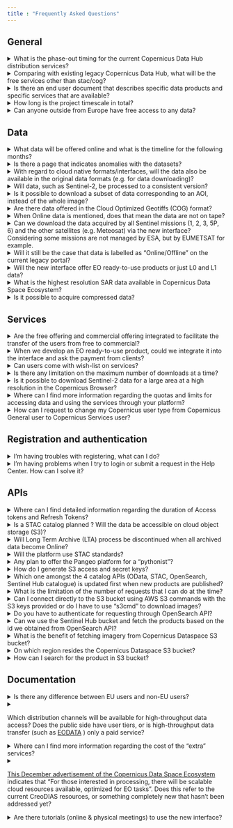 ```yaml
---
title : "Frequently Asked Questions"
---
```


## General

<details>
  <summary>What is the phase-out timing for the current Copernicus Data Hub distribution services?</summary>
  <p>
   The legacy Copernicus Data Hub distribution service will remain in operations until end of June 2023 to allow a smooth migration to the new Copernicus Data Space Ecosystem by all user communities. The Copernicus Data Hub distribution service will continue offering access to Sentinel data  with a gradual ramp-down of the operations capacity and data offering until end of September 2023.
  </p>
</details>


<details>
  <summary>Comparing with existing legacy Copernicus Data Hub, what will be the free services other than stac/cog?</summary>
    <p>
    Compared to existing Copernicus Data Hub, there will be additional APIs - OGC interfaces (WMS, WMTS, WCS), OpenEO, Sentinel Hub API, S3, and others. Please refer to the <a href="Roadmap.md">Roadmap</a> for more information on the timing of these interfaces.
    </p>
</details>

<details>
  <summary>Is there an end user document that describes specific data products and specific services that are available?</summary>
    <p>
    The user level details for every service and dataset will be provided in this documentation. In accordance with each and every every service and dataset embedded into the ecosystem, this documentation will be updated.
     </p>
</details>
<details>
  <summary>How long is the project timescale in total?</summary>
    <p>
   The time scale of the project is 6 years (i.e. to the end of 2028) with an optional extension up to 4 years (i.e. 2032).
     </p>
</details>
<details>
  <summary>Can anyone outside from Europe have free access to any data?</summary>
    <p>
   Yes, data and services will be available to users worldwide. You can visit <a href="https://dataspace.copernicus.eu/terms-and-conditions" target="_blank">Terms and Conditions</a> for more information.
     </p>
</details>

## Data

<details>
  <summary>What data will be offered online and what is the timeline for the following months?</summary>
    <p>
    For the details on the data offer and timing, please refer to the <a href="Roadmap.md">Roadmap</a>
     </p>
</details>

<details>
  <summary>Is there a page that indicates anomalies with the datasets?</summary>
    <p>
    The <a href="https://operations.dashboard.copernicus.eu/index" target="_blank">Copernicus Sentinel Operations Dashboard</a> provides details of events over the past three months that have impact on the completeness of the data production, such as planned calibration activities, manoeuvres, or anomalies. The information of which data is affected is included.
     </p>
</details>

<details>
  <summary>With regard to cloud native formats/interfaces, will the data also be available in the original data formats (e.g. for data downloading)?</summary>
    <p>
    Yes, data will also be available in original data formats (i.e. .SAFE).
     </p>
</details>

<details>
  <summary>Will data, such as Sentinel-2, be processed to a consistent version?</summary>
    <p>
    The Sentinel-2 data will be available at the latest processing baseline. And with the reprocessing of Sentinel-2 happening in parallel (out of scope of this project), these will become available on this service as well.
     </p>
</details>

<details>
  <summary>Is it possible to download a subset of data corresponding to an AOI, instead of the whole image?</summary>
    <p>
    Yes, it is possible to download a subset of data, by using the dedicated APIs, i.e. Sentinel Hub, OpenEO.
     </p>
</details>

<details>
  <summary>Are there data offered in the Cloud Optimized Geotiffs (COG) format?</summary>
    <p>
    Yes, Sentinel-1 GRD Level 1 data will be available in COG format.
     </p>
</details>

<details>
  <summary>When Online data is mentioned, does that mean the data are not on tape?</summary>
    <p>
    The Online data or Immediate Access Data (IAD) we are referring to, are indeed not on the tapes.  Tapes will still be there for redundancy reasons.
     </p>
</details>

<details>
  <summary>Can we download the data acquired by all Sentinel missions (1, 2, 3, 5P, 6) and the other satellites (e.g. Meteosat) via the new interface? Considering some missions are not managed by ESA, but by EUMETSAT for example.</summary>
    <p>
    Initially Sentinel 1, 2, 3, 5P and Belgian Collaborative Ground Segment hosted data are planned to be available. The <a href="https://documentation.dataspace.copernicus.eu/Roadmap/DataTable.html">Data Roadmap</a> shows how the Copernicus Data Space Ecosystem will be continously upgraded and how more data will become available.
     </p>
</details>

<details>
  <summary>Will it still be the case that data is labelled as “Online/Offline" on the current legacy portal?</summary>
    <p>
    Yes, however the vast majority of the data will be Online: all Sentinel-2 L1C/L2A, Sentinel-1 SLC/GRD and just about all other relevant data collections.
     </p>
</details>

<details>
  <summary>Will the new interface offer EO ready-to-use products or just L0 and L1 data?</summary>
    <p>
    Up to L2 products will be available. The <a href="Roadmap.md">Roadmap</a> shows how the Copernicus Data Space Ecosystem will be continuously upgraded and how more data become available.
     </p>
</details>

<details>
  <summary>What is the highest resolution SAR data available in Copernicus Data Space Ecosystem?</summary>
    <p>The Sentinel-1 SAR achieves a spatial resolution of approximately 5 by 20 m. More info can be found <a href="https://sentinel.esa.int/web/sentinel/user-guides/sentinel-1-sar/resolutions" target="_blank">here</a>.
    </p>
</details>

<details>
  <summary>Is it possible to acquire compressed data?</summary>
    <p>
    Copernicus Data Space Ecosystem provides access to EO data in zip format without compression.
     </p>
</details>

## Services

<details>
  <summary>Are the free offering and commercial offering integrated to facilitate the transfer of the users from free to commercial?</summary>
    <p>
    Yes, there will be a common user identity, which will allow registered users to seamlessly transfer between two mentioned systems.
     </p>
</details>

<details>
  <summary>When we develop an EO ready-to-use product, could we integrate it into the interface and ask the payment from clients?</summary>
    <p>
    Yes, commercial services can be built on top, similar to Copernicus Open License.
     </p>
</details>

<details>
  <summary>Can users come with wish-list on services?</summary>
    <p>
    Yes, users can come up with suggestions to improve or expand the service portfolio. Users can post their improvement suggestions to <a href="https://helpcenter.dataspace.copernicus.eu/hc/en-gb/community/topics">Community Forum</a> for further evaluation.
     </p>
</details>

<!--<details>
  <summary>Will there be new services on Copernicus Data Space Ecosystem after July 2023?</summary>
    <p>
    Yes, a <a href="https://marketplace-portal.dataspace.copernicus.eu/catalogue">marketplace</a> became available in July 2023 where new Third party services will be able to onboard. Also a <a href="https://helpcenter.dataspace.copernicus.eu/hc/en-gb/community/topics">Community Forum</a> released in July 2023, to facilitate user interaction and engagement. Within the community forum, users can raise questions to and/or share their interests with other users. Moreover, <a href="https://dataspace.copernicus.eu/analyse/openeo">openEO</a> released within the Copernicus Data Space Ecosystem in July 2023 to enable users easily access and process of Earth observation data. Please refer to the <a href="Roadmap.md">Roadmap</a> for further additions to Copernicus Data Space Ecosystem.
     </p>
</details>-->

<details>
  <summary>Is there any limitation on the maximum number of downloads at a time?</summary>
    <p>
    Yes, there will be quotas and limitations for different user types. For example for the Copernicus General user type Number of concurrent connections limit is 4, whereas for the Copernicus Services type, it is 20. Please refer to the <a href="Quotas.qmd">Quotas and Limitations</a> section of our documentation for more information.
     </p>
</details>

<details>
  <summary>Is it possible to download Sentinel-2 data for a large area at a high resolution in the Copernicus Browser?
  </summary>
    <p>
    Depending on your use, we suggest to use the high-res print (via the high-res print tab) where you will get large areas in a high resolution (the data is though not georeferenced). If you need georeferenced data, split your area in several smaller images that you download or choose a bit lower resolution to stay within the limits of 2500px.
    </p>
</details>

<details>
  <summary>Where can I find more information regarding the quotas and limits for accessing data and using the services through your platform?
  </summary>
    <p>Please refer to the <a href="Quotas.qmd">Quotas and Limitations</a> section of our documentation for more information.
    </p>
</details>

<details>
  <summary>How can I request to change my Copernicus user type from Copernicus General user to Copernicus Services user?  
  </summary>
    <p>Please be aware that Copernicus Services user type is allocated for Copernicus Services and authorised users (e.g. European Union institutions and bodies, National or regional public authorities in the EU or Copernicus Participating States). <br>
    To change your Copernicus user type, <a href= "https://helpcenter.dataspace.copernicus.eu/hc/en-gb/requests/new" target="_blank">Submit a request</a> to our support team.  Please select 'Other' for the ‘I have a question about*:’ and provide the following information: <br>
      <ul>
        <li><a href= "https://www.copernicus.eu/en/copernicus-services" target="_blank">Copernicus Service</a> name,</li> 
        <li>Contract identifier (name, date),</li> 
        <li>Contracting Authority's contact person,</li> 
        <li>Specific demands (such as Access to CCM data collections, Custom quotas).</li>
      </ul>
    </p>
</details>

## Registration and authentication

<details>
  <summary>I'm having troubles with registering, what can I do?</summary>
    <p>
    Please e-mail the <a href="mailto:help-login@dataspace.copernicus.eu">help-login@dataspace.copernicus.eu</a> address for direct support on this matter.
     </p>
</details>
<details>
  <summary>I'm having problems when I try to login or submit a request in the Help Center. How can I solve it? </summary>
    <p>
    This may be due to your browser settings. Please make sure Enhanced Tracking Protection is turned off and in the Privacy&Security section of your browser, make sure the option Standard (not Strict) is selected. If these doesn't solve your issue. please contact our support team via <a href= "https://helpcenter.dataspace.copernicus.eu/hc/en-gb/requests/new" target="_blank">Submit a request</a>.
     </p>
</details>

## APIs

<!--<details>
  <summary>Can SNAP/gpt processing codes be used in these on-line and cloud processing services?</summary>
    <p>
    Yes, SNAP is integrated in the cloud environment. Also there will be dedicated on-demand services based on SNAP in Copernicus Data Space Ecosystem (e.g. S1 processing to coherence). 
     </p>
</details>-->
<details>
<summary>Where can I find detailed information regarding the duration of Access tokens and Refresh Tokens?
</summary>
  <p>The access token is valid for 10 minutes, after 10 minutes, it expires. When Access Token expires, it must <br>
-either be refreshed by using the Refresh Token,<br>
-or be re-generated.<br>
The refresh token is valid for 60 minutes and can be used multiple times within that 60 minutes. The returned access token is again valid for 10 mins.<br>
Please refer to the <a href="Quotas.qmd">Quotas and Limitations</a> section of our documentation for more information.<br>
Also please refer to the  <a href="https://documentation.dataspace.copernicus.eu/APIs/OData.html">OData</a> section of our documentation for more information on Access and Refresh Tokens.<br>
</p>
</details>

<details>
  <summary>Is a STAC catalog planned ? Will the data be accessible on cloud object storage (S3)?</summary>
    <p>
    STAC Catalog API is indeed planned. The data is already available over S3 as well. 
     </p>
</details>

<details>
  <summary>Will Long Term Archive (LTA) process be discontinued when all archived data become Online?</summary>
    <p>
    There will still be services available for so called “deferred data access” :  data collections that are not commonly used. That said, all of the most relevant collections will be available Online.  The <a href="Roadmap.md">Roadmap</a> shows how the Copernicus Data Space Ecosystem will be continously upgraded and how more data become available.
     </p>
</details>

<details>
  <summary>Will the platform use STAC standards?</summary>
    <p>
    Yes, <a href= "https://documentation.dataspace.copernicus.eu/APIs/STAC.html" target="_blank">STAC Product Catalog</a> is already available. However there may be issues with using the current version with generic STAC libraries. Our dedicated teams are actively working on its development to ensure a seamless experience for all users. Nevertheless it already supports basic product search.
     </p>
</details>

<details>
  <summary>Any plan to offer the Pangeo platform for a "pythonist"?</summary>
    <p>
    This is currently not in the offer or roadmap.
     </p>
</details>

<details>
  <summary> How do I generate S3 access and secret keys?
  </summary>
    <p>Please refer to the <a href= "https://documentation.dataspace.copernicus.eu/APIs/S3.html" target="_blank">Access to EO Data via S3</a> page for the guidance on generating S3 access and secret keys.
    </p>
</details>

<details>
  <summary>Which one amongst the 4 catalog APIs (OData, STAC, OpenSearch, Sentinel Hub catalogue) is updated first when new products are published?
  </summary>
    <p>OpenSearch, OData and STAC catalog APIs all use the same backend database. Sentinel Hub catalog API contains a subset of the collections, hence it works only for the ones that have been imported to Sentinel Hub. Therefore there is no first updated one.
    </p>
</details>

<details>
  <summary>What is the limitation of the number of requests that I can do at the time?
  </summary>
    <p>For concurrent requests and other limitations please refer to the <a href="Quotas.qmd">Quotas and Limitations</a> section of our documentation for more information as the limits are different for each user type.
    </p>
</details>

<details>
  <summary>Can I connect directly to the S3 bucket using AWS S3 commands with the S3 keys provided or do I have to use "s3cmd" to download images?
  </summary>
    <p>Yes, you can connect to S3 bucket using AWS S3 connection. However some functionality may not be supported. It is recommended to use the 's3cmd' command to download products.
    </p>
</details>

<details>
  <summary>Do you have to authenticate for requesting through OpenSearch API?
  </summary>
    <p>There's no need to use any user or authentication when you want to search. User authentication is required for downloading products.
    </p>
</details>

<details>
  <summary>Can we use the Sentinel Hub bucket and fetch the products based on the id we obtained from OpenSearch API?
  </summary>
    <p>Yes, you can use Sentinel Hub bucket in addition to some programming tools by providing product ID obtained by using OpenSearch API or OData of the Copernicus Dataspace Ecosystem.
    </p>
</details>

<details>
  <summary>What is the benefit of fetching imagery from Copernicus Dataspace S3 bucket?
  </summary>
    <p>Downloading products via S3 is faster as it delivers products as a .zip archive, skipping the need of zipper.
    </p>
</details>

<details>
  <summary>On which region resides the Copernicus Dataspace S3 bucket?
  </summary>
    <p>The repo is located in Warsaw/Poland.
    </p>
</details>

<details>
  <summary>How can I search for the product in S3 bucket?
  </summary>
    <p>Searching via ID or product name in the OpenSearch or OData will give the S3 path to the product in response.
    </p>
</details>

## Documentation

<details>
  <summary>Is there any difference between EU users and non-EU users?</summary>
    <p>
    There is no difference between EU users and non-EU users. That said, there will be a continuity of the accounts with higher throughput, managed by ESA (i.e. Copernicus Services, International Partners, etc.).
     </p>
</details>
<details>
  <summary><p>Which distribution channels will be available for high-throughput data access? Does the public side have user tiers, or is high-throughput data transfer (such as <a href="https://creodias.eu/remote-transfer-for-eodata" target="_black" >EODATA</a> ) only a paid service?</p></summary>
    <p>
    All distribution options (i.e. OData, S3, Sentinel Hub,..) will be constrained with user quotas, which includes both bandwidth limitation, as well as monthly data transfer limits. Please refer to the <a href="Quotas.qmd">Quotas and Limitations</a> section of our documentation for more information.
     </p>
</details>
<details>
  <summary>Where can I find more information regarding the cost of the “extra” services?</summary>
    <p>
    Pricing will be published soon.
     </p>
</details>
<details>
  <summary><span>
  <a href="https://medium.com/sentinel-hub/new-copernicus-data-access-service-to-support-the-ecosystem-for-earth-observation-412f829355a3 " target="_blank">This December advertisement of the Copernicus Data Space Ecosystem</a> indicates that “For those interested in processing, there will be scalable cloud resources available, optimized for EO tasks”. Does this refer to the current CreoDIAS resources, or something completely new that hasn’t been addressed yet? 
 
  </span>
  </summary>
    <p>
    Scalable cloud resources will be part of the commercial offering and can be obtained at <a href = "https://creodias.eu/">CREODIAS</a> in first instance. ICT-wise, there will be two options, including Open Telekom Cloud.
     </p>
</details>
<details>
  <summary>Are there tutorials (online & physical meetings) to use the new interface?</summary>
    <p>
    Tutorials will be added to the documentation in due time explaining the usage of the different interfaces. We will also be present on different conferences explaining the service & ecosystem.
     </p>
</details>